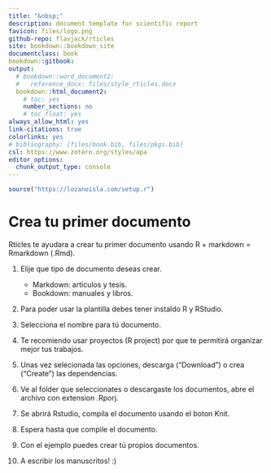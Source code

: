```yaml
---
title: "&nbsp;"
description: document template for scientific report
favicon: files/logo.png
github-repo: flavjack/rticles
site: bookdown::bookdown_site
documentclass: book
bookdown::gitbook:
output: 
  # bookdown::word_document2: 
  #   reference_docx: files/style_rticles.docx
  bookdown::html_document2:
    # toc: yes
    number_sections: no
    # toc_float: yes
always_allow_html: yes
link-citations: true
colorlinks: yes
# bibliography: [files/book.bib, files/pkgs.bib]
csl: https://www.zotero.org/styles/apa
editor_options: 
  chunk_output_type: console
---
```


```r
source("https://lozanoisla.com/setup.r")
```

# Crea tu primer documento

Rticles te ayudara a crear tu primer documento usando R + markdown = Rmarkdown (.Rmd). 

1. Elije que tipo de documento deseas crear.

    - Markdown: articulos y tesis.
    - Bookdown: manuales y libros. 
    <p>
    
1. Para poder usar la plantilla debes tener instaldo R y RStudio. 

1. Selecciona el nombre para tú documento.

1. Te recomiendo usar proyectos (R project) por que te permitirá organizar mejor tus trabajos.

1. Unas vez selecionada las opciones, descarga ("Download") o crea ("Create") las dependencias.

1. Ve al folder que seleccionates o descargaste los documentos, abre el archivo con extension .Rporj.

1. Se abrirá Rstudio, compila el documento usando el boton Knit.

1. Espera hasta que compile el documento.

1. Con el ejemplo puedes crear tú propios documentos. 

1. A escribir los manuscritos! :)
